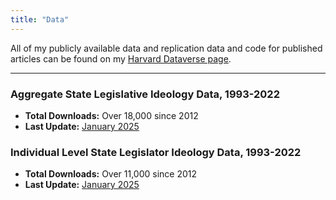 ```yaml
---
title: "Data"
---
```


All of my publicly available data and replication data and code for published articles can be found on my [Harvard Dataverse page](https://dvn.iq.harvard.edu/dvn/dv/bshor).

---

### Aggregate State Legislative Ideology Data, 1993-2022
* **Total Downloads:** Over 18,000 since 2012
* **Last Update:** [January 2025](https://dataverse.harvard.edu/dataset.xhtml?persistentId=doi:10.7910/DVN/T53FFK)

### Individual Level State Legislator Ideology Data, 1993-2022
* **Total Downloads:** Over 11,000 since 2012
* **Last Update:** [January 2025](https://dataverse.harvard.edu/dataset.xhtml?persistentId=doi:10.7910/DVN/SGOQ7G)